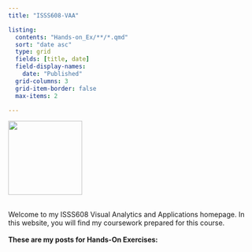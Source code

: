 ```yaml
---
title: "ISSS608-VAA"

listing:
  contents: "Hands-on_Ex/**/*.qmd" 
  sort: "date asc"
  type: grid
  fields: [title, date]
  field-display-names:
    date: "Published"
  grid-columns: 3
  grid-item-border: false
  max-items: 2

---
```


::::: grid
::: g-col-3
![](penguin_wand.jpg){width="150px"}
:::

::: g-col-8
<br> Welcome to my ISSS608 Visual Analytics and Applications homepage. In this website, you will find my coursework prepared for this course. <br> <br> **These are my posts for Hands-On Exercises:**
:::
:::::

